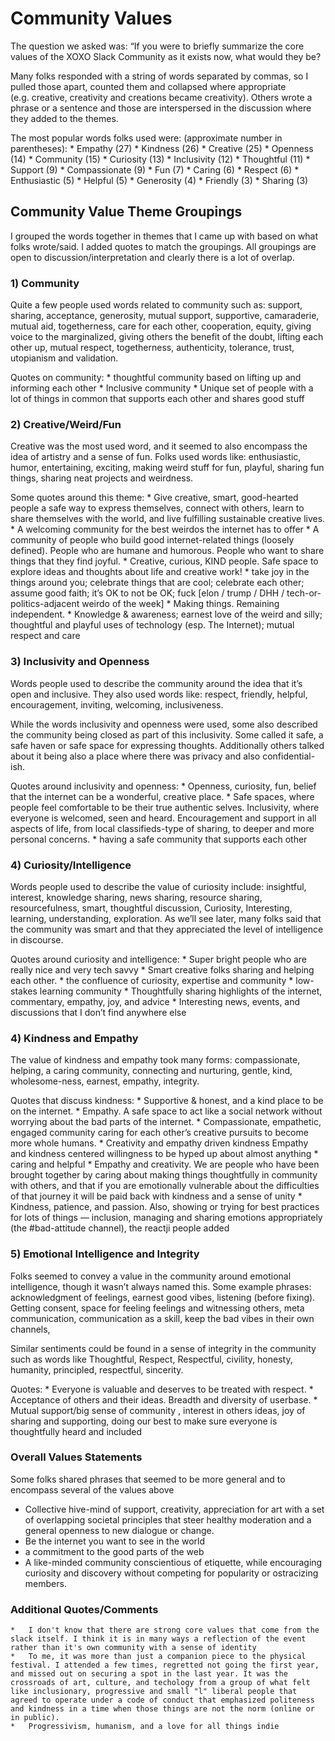 
# Community Values

The question we asked was: “If you were to briefly summarize the core values of the XOXO Slack Community as it exists now, what would they be? 

Many folks responded with a string of words separated by commas, so I pulled those apart, counted them and collapsed where appropriate (e.g. creative, creativity and creations became creativity). Others wrote a phrase or a sentence and those are interspersed in the discussion where they added to the themes. 

The most popular words folks used were: (approximate number in parentheses): 
* Empathy	(27)
* Kindness (26)
* Creative (25)
* Openness	(14)
* Community	(15)
* Curiosity	(13)
* Inclusivity (12)
* Thoughtful (11)
* Support (9)
* Compassionate	(9)
* Fun (7)
* Caring (6)
* Respect (6)
* Enthusiastic (5)
* Helpful (5)
* Generosity (4)
* Friendly (3)
* Sharing (3)

## Community Value Theme Groupings
I grouped the words together in themes that I came up with based on what folks wrote/said. I added quotes to match the groupings. All groupings are open to discussion/interpretation and clearly there is a lot of overlap.  

### 1) Community 
Quite a few people used words related to community such as: support, sharing, acceptance, generosity, mutual support, supportive, camaraderie, mutual aid, togetherness, care for each other, cooperation, equity, giving voice to the marginalized, giving others the benefit of the doubt, lifting each other up, mutual respect, togetherness, authenticity, tolerance, trust, utopianism and validation. 

Quotes on community:
* thoughtful community based on lifting up and informing each other
* Inclusive community
* Unique set of people with a lot of things in common that supports each other and shares good stuff

### 2) Creative/Weird/Fun
Creative was the most used word, and it seemed to also encompass the idea of artistry and a sense of fun. Folks used words like: enthusiastic, humor, entertaining, exciting, making weird stuff for fun, playful, sharing fun things, sharing neat projects and weirdness. 

Some quotes around this theme: 
	* 	Give creative, smart, good-hearted people a safe way to express themselves, connect with others, learn to share themselves with the world, and live fulfilling sustainable creative lives.
	* 	A welcoming community for the best weirdos the internet has to offer
	* 	A community of people who build good internet-related things (loosely defined). People who are humane and humorous. People who want to share things that they find joyful.
	*   Creative, curious, KIND people. Safe space to explore ideas and thoughts about life and creative work!
	*   take joy in the things around you; celebrate things that are cool; celebrate each other; assume good faith; it's OK to not be OK; fuck [elon / trump / DHH / tech-or-politics-adjacent weirdo of the week]
	*   Making things. Remaining independent.
	*   Knowledge & awareness; earnest love of the weird and silly; thoughtful and playful uses of technology (esp. The Internet); mutual respect and care 

### 3) Inclusivity and Openness 
Words people used to describe the community around the idea that it’s open and inclusive. They also used words like: respect, friendly, helpful, encouragement, inviting, welcoming, inclusiveness. 

While the words inclusivity and openness were used, some also described the community being closed as part of this inclusivity. Some called it safe, a safe haven or safe space for expressing thoughts. Additionally others talked about it being also a place where there was privacy and also confidential-ish. 

Quotes around inclusivity and openness: 
	* 	Openness, curiosity, fun, belief that the internet can be a wonderful, creative place.
	* 	Safe spaces, where people feel comfortable to be their true authentic selves. Inclusivity, where everyone is welcomed, seen and heard. Encouragement and support in all aspects of life, from local classifieds-type of sharing, to deeper and more personal concerns.
	* 	having a safe community that supports each other

### 4) Curiosity/Intelligence 
Words people used to describe the value of curiosity include: insightful, interest, knowledge sharing, news sharing, resource sharing, resourcefulness, smart, thoughtful discussion, Curiosity, Interesting, learning, understanding, exploration. As we’ll see later, many folks said that the community was smart and that they appreciated the level of intelligence in discourse. 

Quotes around curiosity and intelligence:
	* 	Super bright people who are really nice and very tech savvy
	* 	Smart creative folks sharing and helping each other.
	* 	the confluence of curiosity, expertise and community
	* 	low-stakes learning community
	* 	Thoughtfully sharing highlights of the internet, commentary, empathy, joy, and advice
	*   Interesting news, events, and discussions that I don’t find anywhere else

### 4) Kindness and Empathy 
The value of kindness and empathy took many forms: compassionate, helping, a caring community, connecting and nurturing, gentle, kind, wholesome-ness, earnest, empathy, integrity. 

Quotes that discuss kindness: 
	* Supportive & honest, and a kind place to be on the internet.
	* Empathy. A safe space to act like a social network without worrying about the bad parts of the internet.
	* Compassionate, empathetic, engaged community caring for each other’s creative pursuits to become more whole humans.
	* Creativity and empathy driven kindness
	Empathy and kindness centered willingness to be hyped up about almost anything
	* caring and helpful 
	* Empathy and creativity. We are people who have been brought together by caring about making things thoughtfully in community with others, and that if you are emotionally vulnerable about the difficulties of that journey it will be paid back with kindness and a sense of unity
	* Kindness, patience, and passion.  Also, showing or trying for best practices for lots of things — inclusion, managing and sharing emotions appropriately  (the #bad-attitude channel), the reactji people added
	

### 5) Emotional Intelligence and Integrity 
Folks seemed to convey a value in the community around emotional intelligence, though it wasn’t always named this. Some example phrases: acknowledgment of feelings, earnest good vibes, listening (before fixing). Getting consent, space for feeling feelings and witnessing others, meta communication, communication as a skill, keep the bad vibes in their own channels, 

Similar sentiments could be found in a sense of integrity in the community such as words like Thoughtful, Respect, Respectful, civility, honesty, humanity, principled, respectful, sincerity. 

Quotes: 
	* 	Everyone is valuable and deserves to be treated with respect.
	* 	Acceptance of others and their ideas. Breadth and diversity of userbase.
	*   Mutual support/big sense of community , interest in others ideas, joy of sharing and supporting, doing our best to make sure everyone is thoughtfully heard and included

### Overall Values Statements 
Some folks shared phrases that seemed to be more general and to encompass several of the values above

*   Collective hive-mind of support, creativity, appreciation for art with a set of overlapping societal principles that steer healthy moderation and a general openness to new dialogue or change.
*   Be the internet you want to see in the world
* 	a commitment to the good parts of the web
* 	A like-minded community conscientious of etiquette, while encouraging curiosity and discovery without competing for popularity or ostracizing members.

### Additional Quotes/Comments

	* 	I don't know that there are strong core values that come from the slack itself. I think it is in many ways a reflection of the event rather than it's own community with a sense of identity
	* 	To me, it was more than just a companion piece to the physical festival. I attended a few times, regretted not going the first year, and missed out on securing a spot in the last year. It was the crossroads of art, culture, and techology from a group of what felt like inclusionary, progressive and small "l" liberal people that agreed to operate under a code of conduct that emphasized politeness and kindness in a time when those things are not the norm (online or in public).
	* 	Progressivism, humanism, and a love for all things indie

